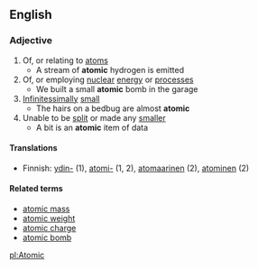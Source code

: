 ==English==
===Adjective===
#Of, or relating to [[atom]]s
#* A stream of '''atomic''' hydrogen is emitted
#Of, or employing [[nuclear]] [[energy]] or [[processes]]
#* We built a small '''atomic''' bomb in the garage
#[[Infinitessimally]] [[small]]
#* The hairs on a bedbug are almost '''atomic'''
#Unable to be [[split]] or made any [[smaller]]
#* A bit is an '''atomic''' item of data

====Translations====

*Finnish: [[ydin-]] (1), [[atomi-]] (1, 2), [[atomaarinen]] (2), [[atominen]] (2)

====Related terms====

* [[atomic mass]]
* [[atomic weight]]
* [[atomic charge]]
* [[atomic bomb]]

[[pl:Atomic]]